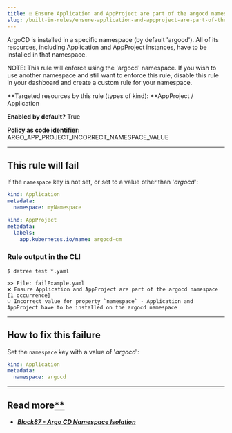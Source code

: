 ```yaml
---
title: ☑️ Ensure Application and AppProject are part of the argocd namespace
slug: /built-in-rules/ensure-application-and-appproject-are-part-of-the-argocd-namespace
---
```


ArgoCD is installed in a specific namespace (by default 'argocd'). All of its resources, including Application and AppProject instances, have to be installed in that namespace.

NOTE: This rule will enforce using the 'argocd' namespace. If you wish to use another namespace and still want to enforce this rule, disable this rule in your dashboard and create a custom rule for your namespace.

**Targeted resources by this rule (types of kind): **AppProject / Application

**Enabled by default?** True

**Policy as code identifier:** ARGO_APP_PROJECT_INCORRECT_NAMESPACE_VALUE

---

## This rule will fail

If the `namespace` key is not set, or set to a value other than '_argocd_':

```yaml
kind: Application
metadata:
  namespace: myNamespace
```

```yaml
kind: AppProject
metadata:
  labels:
    app.kubernetes.io/name: argocd-cm
```

### Rule output in the CLI

```none
$ datree test *.yaml

>> File: failExample.yaml
❌ Ensure Application and AppProject are part of the argocd namespace [1 occurrence]
💡 Incorrect value for property `namespace` - Application and AppProject have to be installed on the argocd namespace
```

---

## How to fix this failure

Set the `namespace` key with a value of '_argocd_':

```yaml
kind: Application
metadata:
  namespace: argocd
```

---

## Read more[\*﻿\*](https://www.datree.io/resources/kubernetes-configuration-mistakes#anchor3)

- [**_Block87 - Argo CD Namespace Isolation_**](https://blog.andyserver.com/2020/12/argocd-namespace-isolation/)
